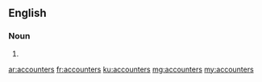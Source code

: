 ==English==

===Noun===
{{head|en|plural}}

# {{plural of|accounter|lang=en}}

[[ar:accounters]]
[[fr:accounters]]
[[ku:accounters]]
[[mg:accounters]]
[[my:accounters]]